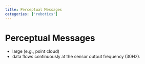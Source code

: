 ```yaml
---
title: Perceptual Messages
categories: ['robotics']
---
```


# Perceptual Messages
- large (e.g., point cloud)
- data flows continuously at the sensor output frequency (30Hz).



